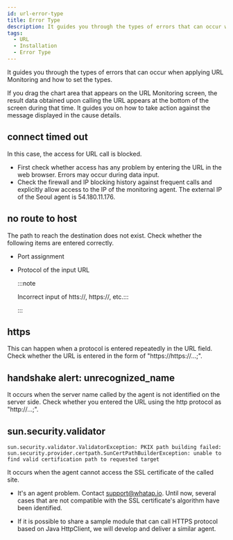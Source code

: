 ```yaml
---
id: url-error-type
title: Error Type
description: It guides you through the types of errors that can occur when applying URL Monitoring and how to set the types.
tags:
  - URL
  - Installation
  - Error Type
---
```


It guides you through the types of errors that can occur when applying URL Monitoring and how to set the types.

If you drag the chart area that appears on the URL Monitoring screen, the result data obtained upon calling the URL appears at the bottom of the screen during that time. It guides you on how to take action against the message displayed in the cause details.

<ImgLang img='url-error-type.png' desc='Error types of URL Monitoring' />

## connect timed out

In this case, the access for URL call is blocked.

- First check whether access has any problem by entering the URL in the web browser. Errors may occur during data input.
- Check the firewall and IP blocking history against frequent calls and explicitly allow access to the IP of the monitoring agent. The external IP of the Seoul agent is 54.180.11.176.

## no route to host

The path to reach the destination does not exist. Check whether the following items are entered correctly.

- Port assignment

- Protocol of the input URL

  :::note

  Incorrect input of htts://, https://, etc.:::

  :::

## https

This can happen when a protocol is entered repeatedly in the URL field. Check whether the URL is entered in the form of "https://https://...;".

## handshake alert: unrecognized_name

It occurs when the server name called by the agent is not identified on the server side. Check whether you entered the URL using the http protocol as "http://...;".

## sun.security.validator

```text
sun.security.validator.ValidatorException: PKIX path building failed:
sun.security.provider.certpath.SunCertPathBuilderException: unable to find valid certification path to requested target
```

It occurs when the agent cannot access the SSL certificate of the called site.

- It's an agent problem. Contact [support@whatap.io](mailto:support@whatap.io). Until now, several cases that are not compatible with the SSL certificate's algorithm have been identified.

- If it is possible to share a sample module that can call HTTPS protocol based on Java HttpClient, we will develop and deliver a similar agent.
